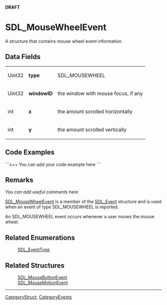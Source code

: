 <!-- pragma section-numbers off -->
<!-- pragma disable-camelcase -->
'''DRAFT'''

= SDL_MouseWheelEvent =
A structure that contains mouse wheel event information.


== Data Fields ==
{|
|Uint32
|'''type'''
|SDL_MOUSEWHEEL
|-
|Uint32
|'''windowID'''
|the window with mouse focus, if any
|-
|int
|'''x'''
|the amount scrolled horizontally
|-
|int
|'''y'''
|the amount scrolled vertically
|}

== Code Examples ==
```c++
You can add your code example here
```

== Remarks ==
''You can add useful comments here''

[[SDL_MouseWheelEvent]] is a member of the [[SDL_Event]] structure and is used when an event of type SDL_MOUSEWHEEL is reported.

An SDL_MOUSEWHEEL event occurs whenever a user moves the mouse wheel. 


== Related Enumerations ==
:[[SDL_EventType]]

== Related Structures ==
:[[SDL_MouseButtonEvent]]
:[[SDL_MouseMotionEvent]]

----
[[CategoryStruct]], [[CategoryEvents]]
